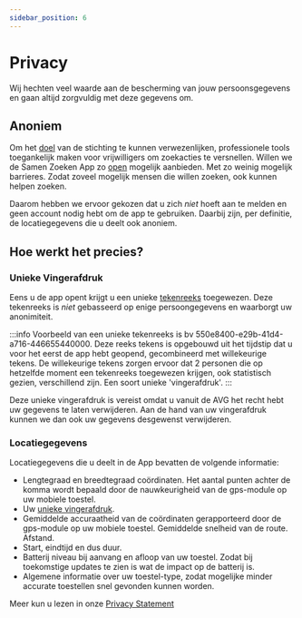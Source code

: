 ```yaml
---
sidebar_position: 6
---
```


# Privacy

Wij hechten veel waarde aan de bescherming van jouw persoonsgegevens en gaan altijd zorgvuldig met deze gegevens om.

## Anoniem

Om het [doel](./stichting#missie-zoekactie-versnellen) van de stichting te kunnen verwezenlijken,
professionele tools toegankelijk maken voor vrijwilligers om zoekacties te versnellen.
Willen we de Samen Zoeken App zo [open](./stichting#open) mogelijk aanbieden. Met zo weinig mogelijk barrieres.
Zodat zoveel mogelijk mensen die willen zoeken, ook kunnen helpen zoeken.

Daarom hebben we ervoor gekozen dat u zich *niet* hoeft aan te melden en geen account nodig hebt om de app te gebruiken.
Daarbij zijn, per definitie, de locatiegegevens die u deelt ook anoniem.

## Hoe werkt het precies?

### Unieke Vingerafdruk
Eens u de app opent krijgt u een unieke [tekenreeks](https://nl.wikipedia.org/wiki/Universally_unique_identifier) toegewezen. 
Deze tekenreeks is *niet* gebasseerd op enige persoongegevens en waarborgt uw anonimiteit. 
 
:::info
Voorbeeld van een unieke tekenreeks is bv 550e8400-e29b-41d4-a716-446655440000. Deze reeks tekens is opgebouwd uit het tijdstip dat u voor het eerst de app hebt geopend, gecombineerd met willekeurige tekens. 
De willekeurige tekens zorgen ervoor dat 2 personen die op hetzelfde moment een tekenreeks toegewezen krijgen, ook statistisch gezien, verschillend zijn. 
Een soort unieke 'vingerafdruk'. 
:::

Deze unieke vingerafdruk is vereist omdat u vanuit de AVG het recht hebt uw gegevens te laten verwijderen. 
Aan de hand van uw vingerafdruk kunnen we dan ook uw gegevens desgewenst verwijderen. 

### Locatiegegevens
Locatiegegevens die u deelt in de App bevatten de volgende informatie:
* Lengtegraad en breedtegraad coördinaten. Het aantal punten achter de komma wordt bepaald door de nauwkeurigheid van de gps-module op uw mobiele toestel.
* Uw [unieke vingerafdruk](#unieke-vingerafdruk).
* Gemiddelde accuraatheid van de coördinaten gerapporteerd door de gps-module op uw mobiele toestel. Gemiddelde snelheid van de route. Afstand.
* Start, eindtijd en dus duur. 
* Batterij niveau bij aanvang en afloop van uw toestel. Zodat bij toekomstige updates te zien is wat de impact op de batterij is.
* Algemene informatie over uw toestel-type, zodat mogelijke minder accurate toestellen snel gevonden kunnen worden.

Meer kun u lezen in onze [Privacy Statement](/privacy)
